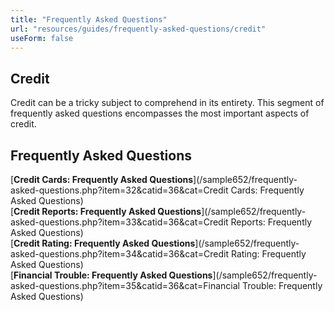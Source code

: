```yaml
---
title: "Frequently Asked Questions"
url: "resources/guides/frequently-asked-questions/credit"
useForm: false
---
```



Credit
------

  
Credit can be a tricky subject to comprehend in its entirety. This segment of frequently asked questions encompasses the most important aspects of credit.  
  

Frequently Asked Questions
--------------------------

[**Credit Cards: Frequently Asked Questions**](/sample652/frequently-asked-questions.php?item=32&catid=36&cat=Credit Cards: Frequently Asked Questions)  
[**Credit Reports: Frequently Asked Questions**](/sample652/frequently-asked-questions.php?item=33&catid=36&cat=Credit Reports: Frequently Asked Questions)  
[**Credit Rating: Frequently Asked Questions**](/sample652/frequently-asked-questions.php?item=34&catid=36&cat=Credit Rating: Frequently Asked Questions)  
[**Financial Trouble: Frequently Asked Questions**](/sample652/frequently-asked-questions.php?item=35&catid=36&cat=Financial Trouble: Frequently Asked Questions)  
